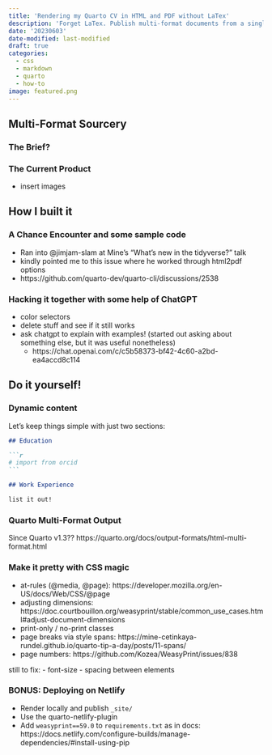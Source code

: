 ```yaml
---
title: 'Rendering my Quarto CV in HTML and PDF without LaTex'
description: 'Forget LaTex. Publish multi-format documents from a single .qmd using weasyprint and some CSS stylesheet magic!'
date: '20230603'
date-modified: last-modified
draft: true
categories:
  - css
  - markdown
  - quarto
  - how-to
image: featured.png
---
```


## Multi-Format Sourcery

### The Brief?

<!--- multi-format CV using dynamic generation features of quarto --->
<!--- Rob kindly wrote me a latex template... but it didn't quite translate to html --->

### The Current Product

- insert images

## How I built it

### A Chance Encounter and some sample code

- Ran into @jimjam-slam at Mine's "What's new in the tidyverse?" talk
- kindly pointed me to this issue where he worked through html2pdf options
- https://github.com/quarto-dev/quarto-cli/discussions/2538

### Hacking it together with some help of ChatGPT

- color selectors
- delete stuff and see if it still works
- ask chatgpt to explain with examples! (started out asking about something else, but it was useful nonetheless)
  - https://chat.openai.com/c/c5b58373-bf42-4c60-a2bd-ea4accd8c114

## Do it yourself!

### Dynamic content

Let's keep things simple with just two sections:

````md
## Education

```r
# import from orcid
```

## Work Experience

list it out!
````

### Quarto Multi-Format Output

Since Quarto v1.3??
https://quarto.org/docs/output-formats/html-multi-format.html

### Make it pretty with CSS magic

- at-rules (@media, @page): https://developer.mozilla.org/en-US/docs/Web/CSS/@page
- adjusting dimensions: https://doc.courtbouillon.org/weasyprint/stable/common_use_cases.html#adjust-document-dimensions
- print-only / no-print classes
- page breaks via style spans: https://mine-cetinkaya-rundel.github.io/quarto-tip-a-day/posts/11-spans/
- page numbers: https://github.com/Kozea/WeasyPrint/issues/838

still to fix:
- font-size
- spacing between elements

### BONUS: Deploying on Netlify

- Render locally and publish `_site/`
- Use the quarto-netlify-plugin
- Add `weasyprint==59.0` to `requirements.txt` as in docs: https://docs.netlify.com/configure-builds/manage-dependencies/#install-using-pip